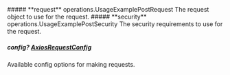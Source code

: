 
<Collapsible>
    ##### **request** operations.UsageExamplePostRequest
    The request object to use for the request.
    <Collapsible.Break/>
    <UsageExamplePostRequest/>
</Collapsible>

<Collapsible>
    ##### **security** operations.UsageExamplePostSecurity
    The security requirements to use for the request.
    <Collapsible.Break/>
    <UsageExamplePostSecurity/>
</Collapsible>

##### **config?** [AxiosRequestConfig](https://axios-http.com/docs/req_config)
Available config options for making requests.

